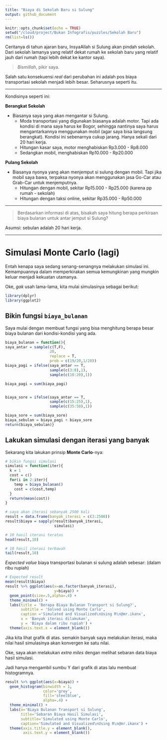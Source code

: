 ```yaml
---
title: "Biaya di Sekolah Baru si Sulung"
output: github_document
---
```


```r
knitr::opts_chunk$set(echo = TRUE)
setwd("/cloud/project/Bukan Infografis/puzzles/Sekolah Baru")
rm(list=ls())
``` 

Ceritanya di tahun ajaran baru, InsyaAllah si Sulung akan pindah sekolah. Dari sekolah lamanya yang relatif dekat rumah ke sekolah baru yang relatif jauh dari rumah (tapi lebih dekat ke kantor saya).

> _Bismillah_, pikir saya.

Salah satu konsekuensi _real_ dari perubahan ini adalah pos biaya transportasi sekolah menjadi lebih besar. Seharusnya seperti itu.

_____

Kondisinya seperti ini:

__Berangkat Sekolah__

* Biasanya saya yang akan mengantar si Sulung.
  * Moda transportasi yang digunakan biasanya adalah motor. Tapi ada kondisi di mana saya harus ke Bogor, sehingga nantinya saya harus mengantarkannya menggunakan mobil (agar saya bisa langsung berangkat). Kondisi ini sebenarnya cukup jarang. Hanya sekali dari 20 hari kerja. 
  * Hitungan kasar saya, motor menghabiskan Rp3.000 - Rp8.000
  * Sedangkan mobil, menghabiskan Rp10.000 - Rp20.000
  
__Pulang Sekolah__

* Biasanya nyonya yang akan menjemput si sulung dengan mobil. Tapi jika mobil saya bawa, terpaksa nyonya akan menggunakan jasa Go-Car atau Grab-Car untuk menjemputnya.
  * Hitungan dengan mobil, sekitar Rp15.000 - Rp25.000 (karena pp rumah - sekolah)
  * Hitungan dengan taksi online, sekitar Rp35.000 - Rp50.000
  
____

> Berdasarkan informasi di atas, bisakah saya hitung berapa perkiraan biaya bulanan untuk antar jemput si Sulung?

Asumsi: sebulan adalah 20 hari kerja.

____

# Simulasi __Monte Carlo__ (lagi)

Entah kenapa saya sedang senang-senangnya melakukan simulasi ini. Kemampuannya dalam memperkirakan semua kemungkinan yang mungkin keluar menjadi kekuatan utamanya.

Oke, _gak_ usah lama-lama, kita mulai simulasinya sebagai berikut:

```r
library(dplyr)
library(ggplot2)
```

## Bikin fungsi `biaya_bulanan`

Saya mulai dengan membuat fungsi yang bisa menghitung berapa besar biaya bulanan dari kondisi-kondisi yang ada.

```r
biaya_bulanan = function(){
saya_antar = sample(c(T,F),
                    20,
                    replace = T,
                    prob = c(19/20,1/20))
biaya_pagi = ifelse(saya_antar == T,
                    sample(c(3:8),1),
                    sample(c(10:20),1))

biaya_pagi = sum(biaya_pagi)


biaya_sore = ifelse(saya_antar == T,
                    sample(c(15:25),1),
                    sample(c(35:50),1))

biaya_sore = sum(biaya_sore)
biaya_sebulan = biaya_pagi + biaya_sore
return(biaya_sebulan)}
```

## Lakukan simulasi dengan iterasi yang banyak

Sekarang kita lakukan prinsip __Monte Carlo__-nya:

```r
# bikin fungsi simulasi
simulasi = function(iter){
  k = 1
  cost = c()
  for(i in 2:iter){
    temp = biaya_bulanan()
    cost = c(cost,temp)
  }
  return(mean(cost))
}

# saya akan iterasi sebanyak 2500 kali
result = data.frame(banyak_iterasi = c(3:2500))
result$biaya = sapply(result$banyak_iterasi,
                      simulasi)

# 10 hasil iterasi teratas
head(result,10)

# 10 hasil iterasi terbawah
tail(result,10)
```

_Expected value_ biaya transportasi bulanan si sulung adalah sebesar: (dalam ribu rupiah)

```r
# Expected result
mean(result$biaya)
result %>% ggplot(aes(x=as.factor(banyak_iterasi),
                      y=biaya)) +
  geom_point(size=.5,alpha=.4) +
  theme_minimal() +
  labs(title = 'Berapa Biaya Bulanan Transport si Sulung?',
       subtitle = 'Solved using Monte Carlo',
       caption ='Simulated and Visualized\nUsing R\n@mr.ikanx',
       x = 'Banyak iterasi dilakukan',
       y = 'Biaya dalam ribu rupiah') +
  theme(axis.text.x = element_blank())
```

Jika kita lihat grafik di atas. semakin banyak saya melakukan iterasi, maka nilai hasil simulasinya akan konvergen ke satu nilai.

Oke, saya akan melakukan _extra miles_ dengan melihat sebaran data biaya hasil simulasi.

Jadi hanya mengambil sumbu Y dari grafik di atas lalu membuat histogramnya.

```r
result %>% ggplot(aes(x=biaya)) +
  geom_histogram(binwidth = 1,
                 color='grey',
                 fill='steelblue',
                 alpha=.4) +
  theme_minimal() +
  labs(x='Biaya Bulanan Transport si Sulung',
       title='Sebaran Biaya Hasil Simulasi',
       subtitle='Simulated using Monte Carlo',
       caption='Simulated and Visualized\nUsing R\n@mr.ikanx') +
  theme(axis.title.y = element_blank(),
        axis.text.y = element_blank())
```

